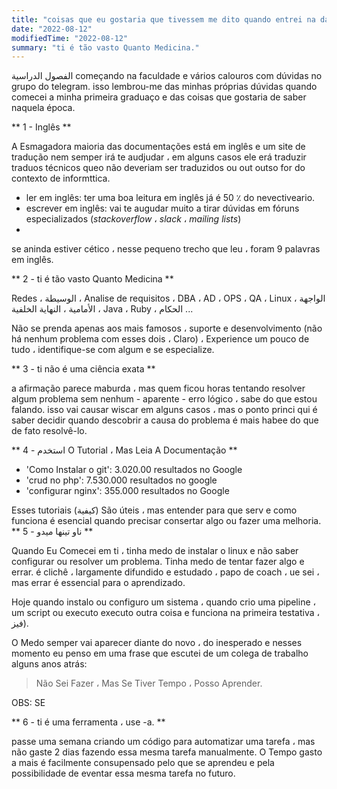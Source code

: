 ```yaml
---
title: "coisas que eu gostaria que tivessem me dito quando entrei na daculdade de ti."
date: "2022-08-12"
modifiedTime: "2022-08-12"
summary: "ti é tão vasto Quanto Medicina."
---
```


الفصول الدراسية começando na faculdade e vários calouros com dúvidas no grupo do telegram. isso lembrou-me das minhas próprias dúvidas quando comecei a minha primeira graduaço e das coisas que gostaria de saber naquela época.

** 1 - Inglês **

A Esmagadora maioria das documentações está em inglês e um site de tradução nem semper irá te audjudar ، em alguns casos ele erá traduzir traduos técnicos queo não deveriam ser traduzidos ou out outso for do contexto de informttica.

- ler em inglês: ter uma boa leitura em inglês já é 50 ٪ do nevectiveario.
- escrever em inglês: vai te augudar muito a tirar dúvidas em fóruns especializados (_stackoverflow_ ، _slack_ ، _mailing lists_)
-

se aninda estiver cético ، nesse pequeno trecho que leu ، foram 9 palavras em inglês.

** 2 - ti é tão vasto Quanto Medicina **

Redes ، الوسيطة ، Analise de requisitos ، DBA ، AD ، OPS ، QA ، Linux ، الواجهة الأمامية ، النهاية الخلفية ، Java ، Ruby ، ​​الحكام ...

Não se prenda apenas aos mais famosos ، suporte e desenvolvimento (não há nenhum problema com esses dois ، Claro) ، Experience um pouco de tudo ، identifique-se com algum e se especialize.

** 3 - ti não é uma ciência exata **

a afirmação parece maburda ، mas quem ficou horas tentando resolver algum problema sem nenhum - aparente - erro lógico ، sabe do que estou falando. isso vai causar wiscar em alguns casos ، mas o ponto princi qui é saber decidir quando descobrir a causa do problema é mais habee do que de fato resolvê-lo.

** 4 - استخدم O Tutorial ، Mas Leia A Documentação **

- 'Como Instalar o git': 3.020.00 resultados no Google
- 'crud no php': 7.530.000 resultados no google
- 'configurar nginx': 355.000 resultados no Google

Esses tutoriais (كيفية) São úteis ، mas entender para que serv e como funciona é esencial quando precisar consertar algo ou fazer uma melhoria.
** 5 - ناو تينها ميدو **

Quando Eu Comecei em ti ، tinha medo de instalar o linux e não saber configurar ou resolver um problema. Tinha medo de tentar fazer algo e errar. é clichê ، largamente difundido e estudado ، papo de coach ، ue sei ، mas errar é essencial para o aprendizado.

Hoje quando instalo ou configuro um sistema ، quando crio uma pipeline ، um script ou executo executo outra coisa e funciona na primeira testativa ، فيز).

O Medo semper vai aparecer diante do novo ، do inesperado e nesses momento eu penso em uma frase que escutei de um colega de trabalho alguns anos atrás:

> Não Sei Fazer ، Mas Se Tiver Tempo ، Posso Aprender.

OBS: SE

** 6 - ti é uma ferramenta ، use -a. **

passe uma semana criando um código para automatizar uma tarefa ، mas não gaste 2 dias fazendo essa mesma tarefa manualmente. O Tempo gasto a mais é facilmente consupensado pelo que se aprendeu e pela possibilidade de eventar essa mesma tarefa no futuro.